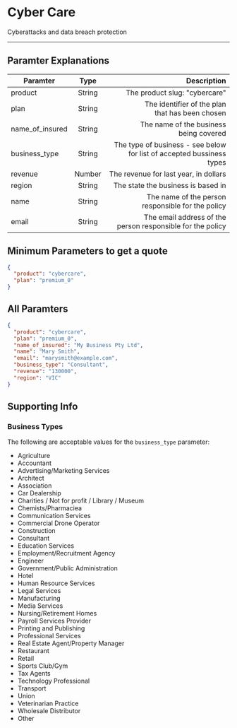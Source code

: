 # Cyber Care
Cyberattacks and data breach protection
<hr />

## Paramter Explanations

| Paramter   		| Type   |                      Description                                       |
|-----------------|:------:|-----------------------------------------------------------------------:|
| product 				| String | The product slug: "cybercare" 																					|
| plan 						| String | The identifier of the plan <br/>that has been chosen 												|
| name_of_insured | String | The name of the business <br/>being covered 																|
| business_type 	| String | The type of business - see below <br />for list of accepted bussiness types 	|
| revenue 				| Number | The revenue for last year, in dollars																	|
| region 					| String | The state the business is based in                                     |
| name 						| String | The name of the person <br/>responsible for the policy                      |
| email 					| String | The email address of the <br/> person responsible for the policy             |


## Minimum Parameters to get a quote

```json
{
  "product": "cybercare",
  "plan": "premium_0"
}
```

## All Paramters
```json
{
  "product": "cybercare",
  "plan": "premium_0",
  "name_of_insured": "My Business Pty Ltd",
  "name": "Mary Smith",
  "email": "marysmith@example.com",
  "business_type": "Consultant",
  "revenue": "130000",
  "region": "VIC"
}
```


## Supporting Info
### Business Types
The following are acceptable values for the `business_type` parameter:

*	Agriculture
*	Accountant
*	Advertising/Marketing Services
*	Architect
*	Association
*	Car Dealership
*	Charities / Not for profit / Library / Museum
*	Chemists/Pharmaciea
*	Communication Services
*	Commercial Drone Operator
*	Construction
*	Consultant
*	Education Services
*	Employment/Recruitment Agency
*	Engineer
*	Government/Public Administration
*	Hotel
*	Human Resource Services
*	Legal Services
*	Manufacturing
*	Media Services
*	Nursing/Retirement Homes
*	Payroll Services Provider
*	Printing and Publishing
*	Professional Services
*	Real Estate Agent/Property Manager
*	Restaurant
*	Retail
*	Sports Club/Gym
*	Tax Agents
*	Technology Professional
*	Transport
*	Union
*	Veterinarian Practice
*	Wholesale Distributor
*	Other
